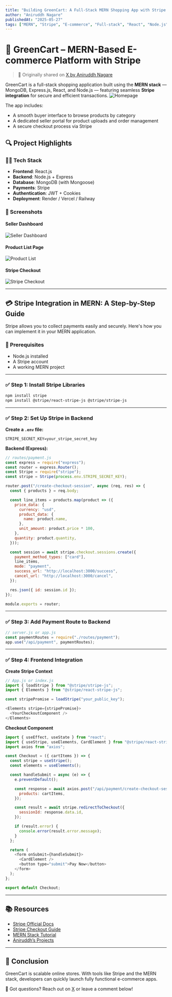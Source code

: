 ```yaml
---
title: "Building GreenCart: A Full-Stack MERN Shopping App with Stripe Integration"
author: "Aniruddh Nagare"
publishedAt: "2025-05-27"
tags: ["MERN", "Stripe", "E-commerce", "Full-stack", "React", "Node.js"]
---
```

# 🛒 GreenCart – MERN-Based E-commerce Platform with Stripe

> 🚀 Originally shared on [X by Aniruddh Nagare](https://x.com/AniruddhNagare/status/1938707104770175225)

GreenCart is a full-stack shopping application built using the **MERN stack** — MongoDB, Express.js, React, and Node.js — featuring seamless **Stripe integration** for secure and efficient transactions.
![Homepage](https://i.postimg.cc/K8Qx9jHb/home-Page-GS.png)

The app includes:

- A smooth buyer interface to browse products by category
- A dedicated seller portal for product uploads and order management
- A secure checkout process via Stripe

## 🔍 Project Highlights

### 👨‍💻 Tech Stack

- **Frontend**: React.js
- **Backend**: Node.js + Express
- **Database**: MongoDB (with Mongoose)
- **Payments**: Stripe
- **Authentication**: JWT + Cookies
- **Deployment**: Render / Vercel / Railway

### 📸 Screenshots

#### Seller Dashboard
![Seller Dashboard](https://i.postimg.cc/x8NRcXWS/dashboard.png)

#### Product List Page
![Product List](https://i.postimg.cc/4xQrJ06Q/product-List.png)

#### Stripe Checkout
![Stripe Checkout](https://i.postimg.cc/fyY8835f/stripe.png)

---

## 💳 Stripe Integration in MERN: A Step-by-Step Guide

Stripe allows you to collect payments easily and securely. Here's how you can implement it in your MERN application.

### 🔗 Prerequisites

- Node.js installed
- A Stripe account
- A working MERN project

---

### ✅ Step 1: Install Stripe Libraries

```bash
npm install stripe
npm install @stripe/react-stripe-js @stripe/stripe-js
```

---

### ✅ Step 2: Set Up Stripe in Backend

**Create a `.env` file:**

```env
STRIPE_SECRET_KEY=your_stripe_secret_key
```

**Backend (Express):**

```js
// routes/payment.js
const express = require("express");
const router = express.Router();
const Stripe = require("stripe");
const stripe = Stripe(process.env.STRIPE_SECRET_KEY);

router.post("/create-checkout-session", async (req, res) => {
  const { products } = req.body;

  const line_items = products.map(product => ({
    price_data: {
      currency: "usd",
      product_data: {
        name: product.name,
      },
      unit_amount: product.price * 100,
    },
    quantity: product.quantity,
  }));

  const session = await stripe.checkout.sessions.create({
    payment_method_types: ["card"],
    line_items,
    mode: "payment",
    success_url: "http://localhost:3000/success",
    cancel_url: "http://localhost:3000/cancel",
  });

  res.json({ id: session.id });
});

module.exports = router;
```

---

### ✅ Step 3: Add Payment Route to Backend

```js
// server.js or app.js
const paymentRoutes = require("./routes/payment");
app.use("/api/payment", paymentRoutes);
```

---

### ✅ Step 4: Frontend Integration

**Create Stripe Context**

```js
// App.js or index.js
import { loadStripe } from "@stripe/stripe-js";
import { Elements } from "@stripe/react-stripe-js";

const stripePromise = loadStripe("your_public_key");

<Elements stripe={stripePromise}>
  <YourCheckoutComponent />
</Elements>
```

**Checkout Component**

```js
import { useEffect, useState } from "react";
import { useStripe, useElements, CardElement } from "@stripe/react-stripe-js";
import axios from "axios";

const Checkout = ({ cartItems }) => {
  const stripe = useStripe();
  const elements = useElements();

  const handleSubmit = async (e) => {
    e.preventDefault();

    const response = await axios.post("/api/payment/create-checkout-session", {
      products: cartItems,
    });

    const result = await stripe.redirectToCheckout({
      sessionId: response.data.id,
    });

    if (result.error) {
      console.error(result.error.message);
    }
  };

  return (
    <form onSubmit={handleSubmit}>
      <CardElement />
      <button type="submit">Pay Now</button>
    </form>
  );
};

export default Checkout;
```

---

## 📚 Resources

- [Stripe Official Docs](https://stripe.com/docs)
- [Stripe Checkout Guide](https://stripe.com/docs/checkout/quickstart)
- [MERN Stack Tutorial](https://www.mongodb.com/languages/mern-stack-tutorial)
- [Aniruddh’s Projects](https://x.com/aniruddhnagare)

---

## 🎯 Conclusion

GreenCart is scalable online stores. With tools like Stripe and the MERN stack, developers can quickly launch fully functional e-commerce apps.

💬 Got questions? Reach out on [X](https://x.com/aniruddhnagare) or leave a comment below!
